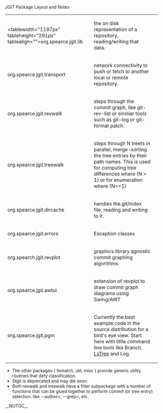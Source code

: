 JGIT Package Layout and Notes

{| border="1" cellpadding="2" cellspacing="0"
| <tablewidth="1197px" tableheight="291px" tablealign="">org.spearce.jgit.lib
| the on disk representation of a repository, reading/writing that data.
| 
|-
| org.spearce.jgit.transport
| network connectivity to push or fetch to another local or remote repository.
| 
|-
| org.spearce.jgit.revwalk
| steps through the commit graph, like git-rev-list or similiar tools such as git-log or git-format patch.
| 
|-
| org.spearce.jgit.treewalk
| steps through N treets in parallel, merge-sorting the tree entries by their path names. This is used for computing tree differences where (N > 1) or for enumeration where (N==1)
| 
|-
| org.spearce.jgit.dircache
| handles the.git/index file, reading and writing to it.
| 
|-
| org.spearce.jgit.errors
| Exception classes
| 
|-
| org.spearch.jgit.revplot
| graphics library agnostic commit graphing algorithms. 
| 
|-
| org.spearce.jgit.awtui
| extension of revplot to draw commit graph diagrams using Swing/AWT
| 
|-
| org.spearce.jgit.pgm
| Currently the best example code in the source distribution for a bird's eye view. Start here with little command line tools like Branch, [[LsTree]] and Log.
| 
|}

* The other packages { fnmatch, util, misc } provide generic utility routines that defy classification.
* Stgit is deprecated and may die soon.
* Both revwalk and treewalk have a filter subpackage with a number of functions that can be glued together to perform commit (or tree entry) selection. like --author=, --grep=, etc.

__NOTOC__